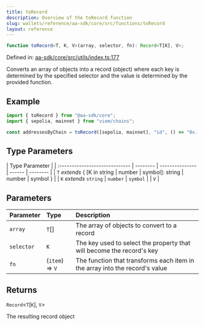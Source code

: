 ```yaml
---
title: toRecord
description: Overview of the toRecord function
slug: wallets/reference/aa-sdk/core/src/functions/toRecord
layout: reference
---
```


```ts
function toRecord<T, K, V>(array, selector, fn): Record<T[K], V>;
```

Defined in: [aa-sdk/core/src/utils/index.ts:177](https://github.com/alchemyplatform/aa-sdk/blob/923a52171f7246172caf350853843e6680197da9/aa-sdk/core/src/utils/index.ts#L177)

Converts an array of objects into a record (object) where each key is determined by the specified selector and the value is determined by the provided function.

## Example

```ts
import { toRecord } from "@aa-sdk/core";
import { sepolia, mainnet } from "viem/chains";

const addressesByChain = toRecord([sepolia, mainnet], "id", () => "0x..."); // { [sepolia.id]: "0x...", [mainnet.id]: "0x..." }
```

## Type Parameters

| Type Parameter                 |
| :----------------------------- | -------- | --------------- | ------ | -------- |
| `T` _extends_ \{ \[K in string | number   | symbol]: string | number | symbol } |
| `K` _extends_ `string`         | `number` | `symbol`        |
| `V`                            |

## Parameters

| Parameter  | Type            | Description                                                                 |
| :--------- | :-------------- | :-------------------------------------------------------------------------- |
| `array`    | `T`\[]          | The array of objects to convert to a record                                 |
| `selector` | `K`             | The key used to select the property that will become the record's key       |
| `fn`       | (`item`) => `V` | The function that transforms each item in the array into the record's value |

## Returns

`Record`\<`T`\[`K`], `V`>

The resulting record object
